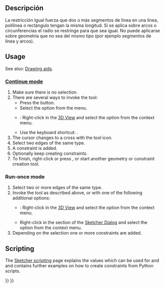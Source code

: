 <languages/>

<div class="mw-translate-fuzzy">
{{Docnav/es
|[[Sketcher ConstrainTangent/es|Tangente]]
|[[Sketcher_ConstrainSymmetric/es|Simétrico]]
|[[Sketcher_Workbench/es|Coquizador]]
|IconL=Constraint_Tangent.png
|IconC=Workbench_Sketcher.svg
|IconR=Constraint_Symmetric.png
}}
</div>

<div class="mw-translate-fuzzy">
{{GuiCommand/es
|Name=Sketcher ConstrainEqual
|Name/es=Croquizador RestringirIgual
|Workbenches=[[Sketcher Workbench/es|Croquizador]]
|MenuLocation=Croquis → Croquizador Restricciones → Restringir igual
|Shortcut=E
|SeeAlso=[[Sketcher_ConstrainRadius/es|Restringir radius]]
}}
</div>

<span id="Description"></span>
==Descripción==

<div class="mw-translate-fuzzy">
La restricción Igual fuerza que dos o más segmentos de línea en una línea, polilínea o rectángulo tengan la misma longitud. Si se aplica sobre arcos o circunferencias el radio se restringe para que sea igual. No puede aplicarse sobre geometría que no sea del mismo tipo (por ejemplo segmentos de línea y arcos).
</div>

==Usage==

See also: [[Sketcher_Workbench#Drawing_aids|Drawing aids]].

===[[Sketcher_Workbench#Continue_modes|Continue mode]]===

# Make sure there is no selection.
# There are several ways to invoke the tool:
#* Press the {{Button|[[Image:Sketcher_ConstrainEqual.svg|16px]] [[Sketcher_ConstrainEqual|Equal Constraint]]}} button.
#* Select the {{MenuCommand|Sketch → Constraints → [[Image:Sketcher_ConstrainEqual.svg|16px]] Equal Constraint}} option from the menu.
#* {{Version|1.0}}: Right-click in the [[3D_View|3D View]] and select the {{MenuCommand|Constrain → [[Image:Sketcher_ConstrainEqual.svg|16px]] Equal Constraint}} option from the context menu.
#* Use the keyboard shortcut: {{KEY|E}}.
# The cursor changes to a cross with the tool icon.
# Select two edges of the same type.
# A constraint is added.
# Optionally keep creating constraints.
# To finish, right-click or press {{KEY|Esc}}, or start another geometry or constraint creation tool.

===Run-once mode===

# Select two or more edges of the same type.
# Invoke the tool as described above, or with one of the following additional options:
#* {{Version|1.0}}: Right-click in the [[3D_View|3D View]] and select the {{MenuCommand|[[Image:Sketcher_ConstrainEqual.svg|16px]] Equal Constraint}} option from the context menu.
#* Right-click in the {{MenuCommand|Elements}} section of the [[Sketcher_Dialog|Sketcher Dialog]] and select the {{MenuCommand|[[Image:Sketcher_ConstrainEqual.svg|16px]] Equal Constraint}} option from the context menu.
# Depending on the selection one or more constraints are added.

== Scripting ==

{{Code|code=Sketch.addConstraint(Sketcher.Constraint('Equal', Edge1, Edge2))}}

The [[Sketcher_scripting|Sketcher scripting]] page explains the values which can be used for {{incode|Edge1}} and {{incode|Edge2}} and  contains further examples on how to create constraints from Python scripts.


{{Docnav
|[[Sketcher_ConstrainTangent|Tangent/Collinear Constraint]]
|[[Sketcher_ConstrainSymmetric|Symmetric Constraint]]
|[[Sketcher_Workbench|Sketcher]]
|IconL=Sketcher_ConstrainTangent.svg
|IconR=Sketcher_ConstrainSymmetric.svg
|IconC=Workbench_Sketcher.svg
}}

{{Sketcher_Tools_navi{{#translation:}}}}
{{Userdocnavi{{#translation:}}}}